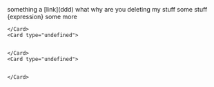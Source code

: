 
<Callout type="note">
    something a [link](ddd)

</Callout>
what why are you deleting my stuff

<Callout type="note">
    some stuff {expression}

</Callout>
some more

<CardGroup cols="2">
    <Card type="undefined">
        

    </Card>
    <Card type="undefined">
        

    </Card>
    <Card type="undefined">
        

    </Card>

</CardGroup>
<someMdx />